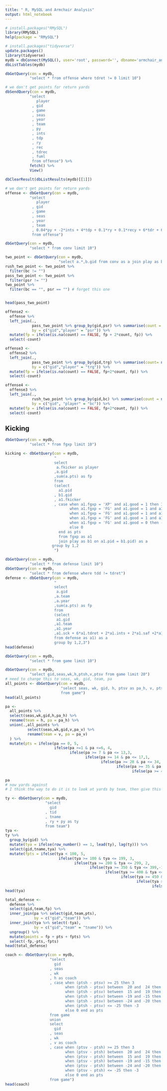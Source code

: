 ```yaml
---
title: " R, MySQL and Armchair Analysis"
output: html_notebook
---
```


```r
# install.packages("RMySQL")
library(RMySQL)
help(package = "RMySQL")
```

```r
# install.packages("tidyverse")
update.packages()
library(tidyverse)
mydb = dbConnect(MySQL(), user='root', password='', dbname='armchair_analysis', host='localhost')
dbListTables(mydb)
```

```r
dbGetQuery(con = mydb,
           "select * from offense where tdret != 0 limit 10")
```

```r
# we don't get points for return yards
dbSendQuery(con = mydb,
           "select 
              player
            , gid
            , game
            , seas
            , year
            , team
            , py
            , ints
            , tdp
            , ry
            , rec 
            , tdrec
            , fuml
            from offense") %>%
           fetch() %>%
           View()

dbClearResult(dbListResults(mydb)[[1]])
```

```r
# we don't get points for return yards
offense <- dbGetQuery(con = mydb,
           "select 
              player
            , gid
            , game
            , seas
            , year
            , team
            , 0.04*py + -2*ints + 4*tdp + 0.1*ry + 0.1*recy + 6*tdr + 6*tdrec -2*fuml +6*tdret as fp
            from offense") 
```
```r
dbGetQuery(con = mydb,
           "select * from conv limit 10")
```



```r
two_point <- dbGetQuery(con = mydb,
                        "select a.*,b.gid from conv as a join play as b on a.pid = b.pid  where conv = 1")
rush_two_point <- two_point %>%
  filter(bc != "")
pass_two_point <- two_point %>%
  filter(psr != "")
two_point %>%
  filter(bc == "", psr == "") # forget this one


head(pass_two_point)

offense2 <-
  offense %>%
  left_join(., 
            pass_two_point %>% group_by(gid,psr) %>% summarise(count = n()), 
            by = c("gid","player" = "psr")) %>% 
  mutate(fp = ifelse(is.na(count) == FALSE, fp + 2*count, fp)) %>%
  select(-count)

offense3 <-
  offense2 %>%
  left_join(.,
            pass_two_point %>% group_by(gid,trg) %>% summarise(count= n()),
            by = c("gid","player" = "trg")) %>%
  mutate(fp = ifelse(is.na(count) == FALSE, fp+2*count, fp)) %>%
  select(-count)

offense4 <-
  offense3 %>%
  left_join(.,
            rush_two_point %>% group_by(gid,bc) %>% summarise(count = n()),
            by = c("gid", "player" = "bc")) %>%
  mutate(fp = ifelse(is.na(count) == FALSE, fp+2*count, fp)) %>%
  select(-count)

```  


## Kicking
```r
dbGetQuery(con = mydb,
           "select * from fgxp limit 10")
```

```r
kicking <- dbGetQuery(con = mydb,
                      "
                      select
                       a.fkicker as player
                      ,a.gid 
                      ,sum(a.pts) as fp
                      from
                      (select 
                        a1.pid
                      , b1.gid
                      , a1.fkicker
                      , case when a1.fgxp = 'XP' and a1.good = 1 then 1 
                             when a1.fgxp = 'FG' and a1.good = 1 and a1.dist <= 39 then 3
                             when a1.fgxp = 'FG' and a1.good = 1 and a1.dist >= 40 and dist <= 49 then 4
                             when a1.fgxp = 'FG' and a1.good = 1 and a1.dist >= 50 then 5
                             when a1.fgxp = 'FG' and a1.good = 0 then -1
                             else 0
                        end as pts
                        from fgxp as a1
                        join play as b1 on a1.pid = b1.pid) as a
                     group by 1,2
                      ")
```


```r
dbGetQuery(con = mydb,
           "select * from defense limit 10")
dbGetQuery(con = mydb,
           "select * from defense where tdd != tdret")
defense <- dbGetQuery(con = mydb,
                      "
                      select
                       a.gid
                      ,a.team
                      ,a.year
                      ,sum(a.pts) as fp
                      from
                      (select
                       a1.gid
                      ,a1.team
                      ,a1.year
                      ,a1.sck + 6*a1.tdret + 2*a1.ints + 2*a1.saf +2*a1.blk +2*a1.frcv +6*a1.tdd as pts
                      from defense as a1) as a
                      group by 1,2,3")
head(defense)
```

```r
dbGetQuery(con = mydb,
           "select * from game limit 10")

dbGetQuery(con = mydb,
           "select gid,seas,wk,h,ptsh,v,ptsv from game limit 20")
# need to change this to seas, wk, gid, team, pa
all_points <- dbGetQuery(con = mydb,
                         "select seas, wk, gid, h, ptsv as pa_h, v, ptsh as pa_v
                         from game")
head(all_points)

pa <-
  all_points %>%
  select(seas,wk,gid,h,pa_h) %>%
  rename(team = h, pa = pa_h) %>%
  union(.,all_points %>%
          select(seas,wk,gid,v,pa_v) %>%
          rename(team = v, pa = pa_v)
  ) %>%
  mutate(pts = ifelse(pa == 0, 5,
                      ifelse(pa >=1 & pa <=6, 4,
                             ifelse(pa >= 7 & pa <= 13,3,
                                    ifelse(pa >= 14 & pa <= 17,1,
                                           ifelse(pa >= 28 & pa <= 34, -1,
                                                  ifelse(pa >= 35 & pa <= 45, -3,
                                                         ifelse(pa >= 46, -5, 0))))))))

pa
# now yards against
# I think the way to do it is to look at yards by team, then give this value to their opponent

ty <- dbGetQuery(con = mydb,
                  "select
                    gid
                  , tid
                  , tname
                  , ry + py as ty
                  from team")
tya <- 
ty %>%
  group_by(gid) %>%
  mutate(tya = ifelse(row_number() == 1, lead(ty), lag(ty))) %>%
  select(gid,tname,tya) %>%
  mutate(fpts = ifelse(tya < 100, 5,
                        ifelse(tya >= 100 & tya <= 199, 3,
                               ifelse(tya >= 200 & tya <= 299, 2,
                                      ifelse(tya >= 350 & tya <= 399,-1,
                                             ifelse(tya >= 400 & tya <= 449, -3,
                                                    ifelse(tya >= 450 & tya <= 499,-5,
                                                           ifelse(tya >= 500 & tya <= 549, -6,
                                                                  ifelse(tya >= 550, -7,0)))))))))
head(tya)

total_defense <- 
  defense %>%
  select(gid,team,fp) %>%
  inner_join(pa %>% select(gid,team,pts),
             by = c("gid","team")) %>%
  inner_join(tya %>% select(-tya),
             by = c("gid","team" = "tname")) %>%
  ungroup() %>%
  mutate(points = fp + pts + fpts) %>%
  select(-fp,-pts,-fpts)
head(total_defense)
```

```r
coach <- dbGetQuery(con = mydb,
                    "select
                      gid
                    , seas
                    , wk
                    , h as coach
                    , case when (ptsh - ptsv) >= 25 then 3
                           when (ptsh - ptsv) between  20 and  24 then 1
                           when (ptsh - ptsv) between  15 and  19 then 1
                           when (ptsh - ptsv) between -19 and -15 then -1
                           when (ptsh - ptsv) between -24 and -20 then -1
                           when (ptsh - ptsv) <= -25 then -3 
                           else 0 end as pts
                    from game
                    union
                    select
                      gid
                    , seas
                    , wk
                    , v as coach
                    , case when (ptsv - ptsh) >= 25 then 3
                           when (ptsv - ptsh) between  20 and  24 then 1
                           when (ptsv - ptsh) between  15 and  19 then 1
                           when (ptsv - ptsh) between -19 and -15 then -1
                           when (ptsv - ptsh) between -24 and -20 then -1
                           when (ptsv - ptsh) <= -25 then -3 
                           else 0 end as pts
                    from game")
head(coach)
```